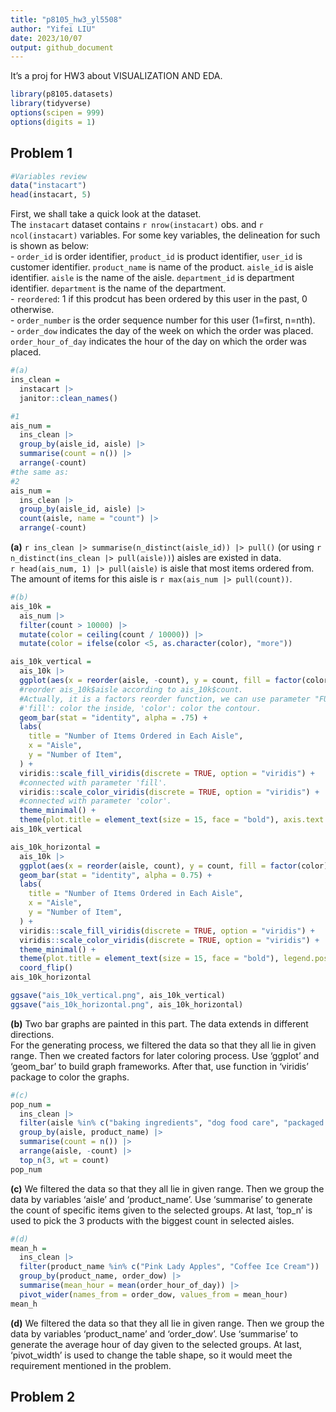 ```yaml
---
title: "p8105_hw3_yl5508"
author: "Yifei LIU"
date: 2023/10/07
output: github_document
---
```


It's a proj for HW3 about VISUALIZATION AND EDA.

```r
library(p8105.datasets)
library(tidyverse)
options(scipen = 999)
options(digits = 1)
```

## Problem 1

```r
#Variables review
data("instacart")
head(instacart, 5)
```

First, we shall take a quick look at the dataset.  
The `instacart` dataset contains `r nrow(instacart)` obs. and `r ncol(instacart)` variables.
For some key variables, the delineation for such is shown as below:  
- `order_id` is order identifier, `product_id` is product identifier, `user_id` is customer identifier. `product_name` is name of the product. `aisle_id` is aisle identifier. `aisle` is the name of the aisle. `department_id` is department identifier. `department` is the name of the department.   
- `reordered`: 1 if this prodcut has been ordered by this user in the past, 0 otherwise.  
- `order_number` is the order sequence number for this user (1=first, n=nth).  
- `order_dow` indicates the day of the week on which the order was placed. `order_hour_of_day` indicates the hour of the day on which the order was placed.  

```r
#(a)
ins_clean =
  instacart |>
  janitor::clean_names()

#1
ais_num =
  ins_clean |>
  group_by(aisle_id, aisle) |>
  summarise(count = n()) |>
  arrange(-count)
#the same as: 
#2
ais_num =
  ins_clean |>
  group_by(aisle_id, aisle) |>
  count(aisle, name = "count") |>
  arrange(-count)
```

**(a)** `r ins_clean |> summarise(n_distinct(aisle_id)) |> pull()` (or using `r n_distinct(ins_clean |> pull(aisle))`) aisles are existed in data.  
`r head(ais_num, 1) |> pull(aisle)` is aisle that most items ordered from. The amount of items for this aisle is `r max(ais_num |> pull(count))`.  

```r
#(b)
ais_10k =
  ais_num |>
  filter(count > 10000) |>
  mutate(color = ceiling(count / 10000)) |>
  mutate(color = ifelse(color <5, as.character(color), "more"))

ais_10k_vertical =
  ais_10k |>
  ggplot(aes(x = reorder(aisle, -count), y = count, fill = factor(color), color = factor(color))) +
  #reorder ais_10k$aisle according to ais_10k$count. 
  #Actually, it is a factors reorder function, we can use parameter "FUN" to calculate the value in one factor as the reorder criteria.
  #'fill': color the inside, 'color': color the contour.
  geom_bar(stat = "identity", alpha = .75) +
  labs(
    title = "Number of Items Ordered in Each Aisle",
    x = "Aisle",
    y = "Number of Item",
  ) +
  viridis::scale_fill_viridis(discrete = TRUE, option = "viridis") +
  #connected with parameter 'fill'.
  viridis::scale_color_viridis(discrete = TRUE, option = "viridis") +
  #connected with parameter 'color'.
  theme_minimal() +
  theme(plot.title = element_text(size = 15, face = "bold"), axis.text.x = element_text(angle = 90, hjust = 1), legend.position = "none")
ais_10k_vertical

ais_10k_horizontal =
  ais_10k |>
  ggplot(aes(x = reorder(aisle, count), y = count, fill = factor(color), color = factor(color))) +
  geom_bar(stat = "identity", alpha = 0.75) +
  labs(
    title = "Number of Items Ordered in Each Aisle",
    x = "Aisle",
    y = "Number of Item",
  ) +
  viridis::scale_fill_viridis(discrete = TRUE, option = "viridis") +
  viridis::scale_color_viridis(discrete = TRUE, option = "viridis") +
  theme_minimal() +
  theme(plot.title = element_text(size = 15, face = "bold"), legend.position = "none") +
  coord_flip()
ais_10k_horizontal
```


```r
ggsave("ais_10k_vertical.png", ais_10k_vertical)
ggsave("ais_10k_horizontal.png", ais_10k_horizontal)
```

**(b)** Two bar graphs are painted in this part. The data extends in different directions.  
For the generating process, we filtered the data so that they all lie in given range. Then we created factors for later coloring process. Use 'ggplot' and 'geom_bar' to build graph frameworks. After that, use function in 'viridis' package to color the graphs.

```r
#(c)
pop_num =
  ins_clean |>
  filter(aisle %in% c("baking ingredients", "dog food care", "packaged vegetables fruits")) |>
  group_by(aisle, product_name) |>
  summarise(count = n()) |>
  arrange(aisle, -count) |>
  top_n(3, wt = count)
pop_num
```

**(c)** We filtered the data so that they all lie in given range. Then we group the data by variables 'aisle' and 'product_name'. Use 'summarise' to generate the count of specific items given to the selected groups. At last, 'top_n' is used to pick the 3 products with the biggest count in selected aisles.

```r
#(d)
mean_h =
  ins_clean |>
  filter(product_name %in% c("Pink Lady Apples", "Coffee Ice Cream")) |>
  group_by(product_name, order_dow) |>
  summarise(mean_hour = mean(order_hour_of_day)) |>
  pivot_wider(names_from = order_dow, values_from = mean_hour)
mean_h
```

**(d)** We filtered the data so that they all lie in given range. Then we group the data by variables 'product_name' and 'order_dow'. Use 'summarise' to generate the average hour of day given to the selected groups. At last, 'pivot_width' is used to change the table shape, so it would meet the requirement mentioned in the problem.

## Problem 2






